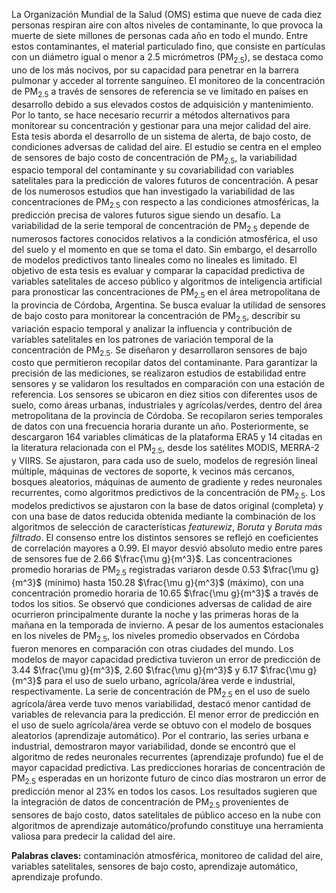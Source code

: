 \par La Organización Mundial de la Salud (OMS) estima que nueve de cada diez personas respiran aire con altos niveles de contaminante, lo que provoca la muerte de siete millones de personas cada año en todo el mundo. Entre estos contaminantes, el material particulado fino, que consiste en partículas con un diámetro igual o menor a 2.5 micrómetros (PM~2.5~), se destaca como uno de los más nocivos, por su capacidad para penetrar en la barrera pulmonar y acceder al torrente sanguíneo. El monitoreo de la concentración de PM~2.5~ a través de sensores de referencia se ve limitado en países en desarrollo debido a sus elevados costos de adquisición y mantenimiento. Por lo tanto, se hace necesario recurrir a métodos alternativos para monitorear su concentración y gestionar para una mejor calidad del aire. Esta tesis aborda el desarrollo de un sistema de alerta, de bajo costo, de condiciones adversas de calidad del aire. El estudio se centra en el empleo de sensores de bajo costo de concentración de PM~2.5~, la variabilidad espacio temporal del contaminante y su covariabilidad con variables satelitales para la predicción de valores futuros de concentración. A pesar de los numerosos estudios que han investigado la variabilidad de las concentraciones de PM~2.5~ con respecto a las condiciones atmosféricas, la predicción precisa de valores futuros sigue siendo un desafío. La variabilidad de la serie temporal de concentración de PM~2.5~ depende de numerosos factores conocidos relativos a la condición atmosférica, el uso del suelo y el momento en que se toma el dato. Sin embargo, el desarrollo de modelos predictivos tanto lineales como no lineales es limitado. El objetivo de esta tesis es evaluar y comparar la capacidad predictiva de variables satelitales de acceso público y algoritmos de inteligencia artificial para pronosticar las concentraciones de PM~2.5~ en el área metropolitana de la provincia de Córdoba, Argentina. Se busca evaluar la utilidad de sensores de bajo costo para monitorear la concentración de PM~2.5~, describir su variación espacio temporal y analizar la influencia y contribución de variables satelitales en los patrones de variación temporal de la concentración de PM~2.5~. Se diseñaron y desarrollaron sensores de bajo costo que permitieron recopilar datos del contaminante. Para garantizar la precisión de las mediciones, se realizaron estudios de estabilidad entre sensores y se validaron los resultados en comparación con una estación de referencia. Los sensores se ubicaron en diez sitios con diferentes usos de suelo, como áreas urbanas, industriales y agrícolas/verdes, dentro del área metropolitana de la provincia de Córdoba. Se recopilaron series temporales de datos con una frecuencia horaria durante un año. Posteriormente, se descargaron 164 variables climáticas de la plataforma ERA5 y 14 citadas en la literatura relacionada con el PM~2.5~, desde los satélites MODIS, MERRA-2 y VIIRS. Se ajustaron, para cada uso de suelo, modelos de regresión lineal múltiple, máquinas de vectores de soporte, k vecinos más cercanos, bosques aleatorios, máquinas de aumento de gradiente y redes neuronales recurrentes, como algoritmos predictivos de la concentración de PM~2.5~. Los modelos predictivos se ajustaron con la base de datos original (completa) y con una base de datos reducida obtenida mediante la combinación de los algoritmos de selección de características *featurewiz*, *Boruta* y *Boruta más filtrado*. El consenso entre los distintos sensores se reflejó en coeficientes de correlación mayores a 0.99. El mayor desvió absoluto medio entre pares de sensores fue de 2.66 $\frac{\mu g}{m^3}$. Las concentraciones promedio horarias de PM~2.5~ registradas variaron desde 0.53 $\frac{\mu g}{m^3}$ (mínimo) hasta 150.28 $\frac{\mu g}{m^3}$ (máximo), con una concentración promedio horaria de 10.65 $\frac{\mu g}{m^3}$ a través de todos los sitios. Se observó que condiciones adversas de calidad de aire ocurrieron principalmente durante la noche y las primeras horas de la mañana en la temporada de invierno. A pesar de los aumentos estacionales en los niveles de PM~2.5~, los niveles promedio observados en Córdoba fueron menores en comparación con otras ciudades del mundo. Los modelos de mayor capacidad predictiva tuvieron un error de predicción de 3.44 $\frac{\mu g}{m^3}$, 2.60 $\frac{\mu g}{m^3}$ y 6.17 $\frac{\mu g}{m^3}$ para el uso de suelo urbano, agrícola/área verde e industrial, respectivamente. La serie de concentración de PM~2.5~ en el uso de suelo agrícola/área verde tuvo menos variabilidad, destacó menor cantidad de variables de relevancia para la predicción. El menor error de predicción en el uso de suelo agrícola/área verde se obtuvo con el modelo de bosques aleatorios (aprendizaje automático). Por el contrario, las series urbana e industrial, demostraron mayor variabilidad, donde se encontró que el algoritmo de redes neuronales recurrentes (aprendizaje profundo) fue el de mayor capacidad predictiva. Las predicciones horarias de concentración de PM~2.5~ esperadas en un horizonte futuro de cinco días mostraron un error de predicción menor al 23% en todos los casos. Los resultados sugieren que la integración de datos de concentración de PM~2.5~ provenientes de sensores de bajo costo, datos satelitales de público acceso en la nube con algoritmos de aprendizaje automático/profundo constituye una herramienta valiosa para predecir la calidad del aire. 

**Palabras claves:** contaminación atmosférica, monitoreo de calidad del aire, variables satelitales, sensores de bajo costo, aprendizaje automático, aprendizaje profundo. 